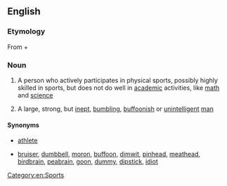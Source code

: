 ==English==

===Etymology===
From {{term|muscle}} + {{term|brain}}

===Noun===
{{en-noun}}

# {{context|US|lang=en}} A person who actively participates in physical sports, possibly highly skilled in sports, but does not do well in [[academic]] activities, like [[math]] and [[science]]
# {{context|US|slang|pejorative|lang=en}} A large, strong, but [[inept]], [[bumbling]], [[buffoon]]ish or [[unintelligent]] [[man]]

====Synonyms====
* {{sense|participant in physical sports}} [[athlete]]
* {{sense|idiot}} [[bruiser]], [[dumbbell]], [[moron]], [[buffoon]], [[dimwit]], [[pinhead]], [[meathead]], [[birdbrain]], [[peabrain]], [[goon]], [[dummy]], [[dipstick]], [[idiot]]

[[Category:en:Sports]]
